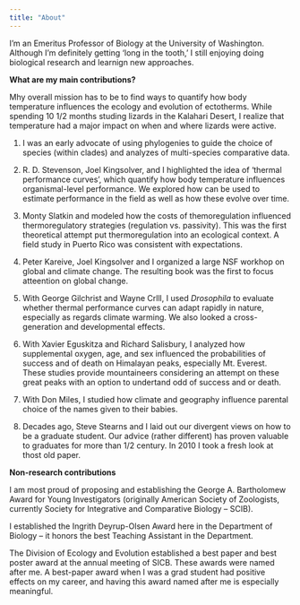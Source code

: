 ```yaml
---
title: "About"
---
```

I'm an Emeritus Professor of Biology at the University of Washington. Although I'm definitely getting 'long in the tooth,' I still enjoying doing biological research and learnign new approaches.

**What are my main contributions?**

Mhy overall mission has to be to find ways to quantify how body temperature influences the ecology and evolution of ectotherms. While spending 10 1/2 months studing lizards in the Kalahari Desert, I realize that temperature had a major impact on when and where lizards were active.  

1) I was an early advocate of using phylogenies to guide the choice of species (within clades) and analyzes of multi-species comparative data.

2) R. D. Stevenson, Joel Kingsolver, and I highlighted the idea of 'thermal performance curves', which quantify how body temperature influences organismal-level performance. We explored how can be used to estimate performance in the field as well as how these evolve over time.

3) Monty Slatkin and modeled how the costs of themoregulation influenced thermoregulatory strategies (regulation vs. passivity). This was the first theoretical attempt put thermoregulation into an ecological context. A field study in Puerto Rico was consistent with expectations.

4)  Peter Kareive, Joel Kingsolver and I organized a large NSF workhop on global and climate change. The resulting book was the first to focus atteention on global change.

4)  With George Gilchrist and Wayne Crlll, I used *Drosophila* to evaluate whether thermal performance curves can adapt rapidly in nature, especially as regards climate warming. We also looked a cross-generation and developmental effects.

4) With Xavier Eguskitza and Richard Salisbury, I analyzed how supplemental oxygen, age, and sex influenced the probabilities of success and of death on Himalayan peaks, especially Mt. Everest. These studies provide mountaineers considering an attempt on these great peaks with an option to undertand odd of success and or death.

5) With Don Miles, I studied how climate and geography influence parental choice of the names given to their babies. 

6) Decades ago, Steve Stearns and I laid out our divergent views on how to be a graduate student. Our advice (rather different) has proven valuable to graduates for more than 1/2 century. In 2010 I took a fresh look at thost old paper.

**Non-research contributions**

I am most proud of proposing and establishing the George A. 
Bartholomew Award for Young Investigators (originally American Society of Zoologists, currently Society for Integrative and Comparative Biology -- SCIB).

I established the Ingrith Deyrup-Olsen Award here in the Department of Biology -- it honors the best Teaching Assistant in the Department.

The Division of Ecology and Evolution established a best paper and best poster award at the annual meeting of SICB.  These awards were named after me. A best-paper award when I was a grad student had positive effects on my career, and having this award named after me is especially meaningful.

